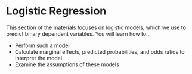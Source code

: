 # Logistic Regression

This section of the materials focuses on logistic models, which we use to predict binary dependent variables. You will learn how to...

-   Perform such a model
-   Calculate marginal effects, predicted probabilities, and odds ratios to interpret the model
-   Examine the assumptions of these models

